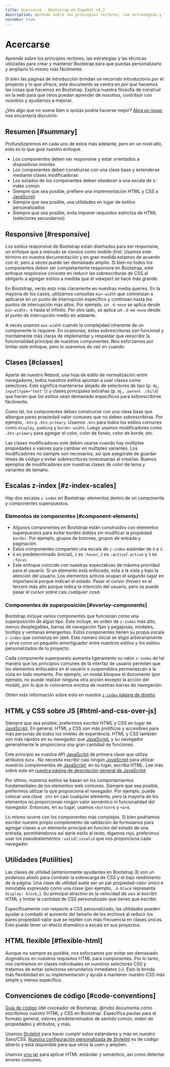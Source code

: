 ```yaml
---
title: Acercarse · Bootstrap en Español v5.3
description: Aprende sobre los principios rectores, las estrategias y las técnicas utilizadas para crear y mantener Bootstrap para que puedas personalizarlo y ampliarlo tú mismo más fácilmente.
noindex: true
---
```


# Acercarse

Aprende sobre los principios rectores, las estrategias y las técnicas utilizadas para crear y mantener Bootstrap para que puedas personalizarlo y ampliarlo tú mismo más fácilmente.

Si bien las páginas de introducción brindan un recorrido introductorio por el proyecto y lo que ofrece, este documento se centra en _por qué_ hacemos las cosas que hacemos en Bootstrap. Explica nuestra filosofía de construir en la web para que otros puedan aprender de nosotros, contribuir con nosotros y ayudarnos a mejorar.

¿Ves algo que no suena bien o quizás podría hacerse mejor? [Abra un issue](https://github.com/twbs/bootstrap/issues/new/choose); nos encantaría discutirlo.

Resumen [#summary]
-------------------

Profundizaremos en cada uno de estos más adelante, pero en un nivel alto, esto es lo que guía nuestro enfoque.

* Los componentes deben ser responsive y estar orientados a dispositivos móviles
* Los componentes deben construirse con una clase base y extenderse mediante clases modificadoras
* Los estados de los componentes deben obedecer a una escala de z-index común
* Siempre que sea posible, prefiere una implementación HTML y CSS a [JavaScript](https://esdocu.dev/javascript)
* Siempre que sea posible, usa utilidades en lugar de estilos personalizados
* Siempre que sea posible, evita imponer requisitos estrictos de HTML (selectores secundarios)

Responsive [#responsive]
-------------------------

Los estilos responsive de Bootstrap están diseñados para ser responsive, un enfoque que a menudo se conoce como _mobile-first_. Usamos este término en nuestra documentación y en gran medida estamos de acuerdo con él, pero a veces puede ser demasiado amplio. Si bien no todos los componentes _deben_ ser completamente responsive en Bootstrap, este enfoque responsive consiste en reducir las sobrescrituras de CSS al obligarlo a agregar estilos a medida que el viewport se hace más grande.

En Bootstrap, verás esto más claramente en nuestras media queries. En la mayoría de los casos, utilizamos consultas `min-width` que comienzan a aplicarse en un punto de interrupción específico y continúan hasta los puntos de interrupción más altos. Por ejemplo, un `.d-none` se aplica desde `min-width: 0` hasta el infinito. Por otro lado, se aplica un `.d-md-none` desde el punto de interrupción medio en adelante.

A veces usamos `max-width` cuando la complejidad inherente de un componente lo requiere. En ocasiones, estas sobrescrituras son funcional y mentalmente más claras de implementar y respaldar que reescribir la funcionalidad principal de nuestros componentes. Nos esforzamos por limitar este enfoque, pero lo usaremos de vez en cuando.

Clases [#classes]
------------------

Aparte de nuestro Reboot, una hoja de estilo de normalización entre navegadores, todos nuestros estilos apuntan a usar clases como selectores. Esto significa mantenerse alejado de selectores de tipo (p. ej., `input[type="text"]`) y clases principales extrañas (p. ej., `.parent .child`) que hacen que los estilos sean demasiado específicos para sobrescribirse fácilmente.

Como tal, los componentes deben construirse con una clase base que albergue pares propiedad-valor comunes que no deben sobrescribirse. Por ejemplo, `.btn` y `.btn-primary`. Usamos `.btn` para todos los estilos comunes como `display`, `padding` y `border-width`. Luego usamos modificadores como `.btn-primary` para agregar el color, color de fondo, color de borde, etc.

Las clases modificadoras solo deben usarse cuando hay múltiples propiedades o valores para cambiar en múltiples variantes. Los modificadores no siempre son necesarios, así que asegúrate de guardar líneas de código y evitar sobrescrituras innecesarias al crearlas. Buenos ejemplos de modificadores son nuestras clases de color de tema y variantes de tamaño.

Escalas z-index [#z-index-scales]
----------------------------------

Hay dos escalas `z-index` en Bootstrap: elementos dentro de un componente y componentes superpuestos.

### Elementos de componentes [#component-elements]

* Algunos componentes en Bootstrap están construidos con elementos superpuestos para evitar bordes dobles sin modificar la propiedad `border`. Por ejemplo, grupos de botones, grupos de entrada y paginación.
* Estos componentes comparten una escala de `z-index` estándar de `0` a `3`.
* `0` es predeterminado (inicial), `1` es `:hover`, `2` es `:active`/`.active` y `3` es `:focus`.
* Este enfoque coincide con nuestras expectativas de máxima prioridad para el usuario. Si un elemento está enfocado, está a la vista y bajo la atención del usuario. Los elementos activos ocupan el segundo lugar en importancia porque indican el estado. Pasar el cursor (hover) es el tercero más alto porque indica la intención del usuario, pero se puede pasar el cursor sobre casi _cualquier cosa_.

### Componentes de superposición [#overlay-components]

Bootstrap incluye varios componentes que funcionan como una superposición de algún tipo. Esto incluye, en orden de `z-index` más alto, menús desplegables, barras de navegación fijas y pegajosas, modales, tooltips y ventanas emergentes. Estos componentes tienen su propia escala `z-index` que comienza en `1000`. Este número inicial se eligió arbitrariamente y sirve como un pequeño amortiguador entre nuestros estilos y los estilos personalizados de tu proyecto.

Cada componente superpuesto aumenta ligeramente su valor `z-index` de tal manera que los principios comunes de la interfaz de usuario permiten que los elementos enfocados en el usuario o suspendidos permanezcan a la vista en todo momento. Por ejemplo, un modal bloquea el documento (por ejemplo, no puede realizar ninguna otra acción excepto la acción del modal), por lo que lo colocamos encima de nuestras barras de navegación.

Obtén más información sobre esto en nuestra [`z-index` página de diseño](/bootstrap/5.3/layout/z-index/).

HTML y CSS sobre JS [#html-and-css-over-js]
--------------------------------------------

Siempre que sea posible, preferimos escribir HTML y CSS en lugar de [JavaScript](https://esdocu.dev/javascript). En general, HTML y CSS son más prolíficos y accesibles para más personas de todos los niveles de experiencia. HTML y CSS también son más rápidos en su navegador que [JavaScript](https://esdocu.dev/javascript), y su navegador generalmente le proporciona una gran cantidad de funciones.

Este principio es nuestra API [JavaScript](https://esdocu.dev/javascript) de primera clase que utiliza atributos `data` . No necesita escribir casi ningún [JavaScript](https://esdocu.dev/javascript) para utilizar nuestros complementos de [JavaScript](https://esdocu.dev/javascript); en su lugar, escriba HTML. Lee más sobre esto en [nuestra página de descripción general de JavaScript](/bootstrap/5.3/getting-started/javascript/#data-attributes).

Por último, nuestros estilos se basan en los comportamientos fundamentales de los elementos web comunes. Siempre que sea posible, preferimos utilizar lo que proporciona el navegador. Por ejemplo, puede colocar una clase `.btn` en casi cualquier elemento, pero la mayoría de los elementos no proporcionan ningún valor semántico ni funcionalidad del navegador. Entonces, en su lugar, usamos `<button>`s y `<a>`s.

Lo mismo ocurre con los componentes más complejos. Si bien _podríamos_ escribir nuestro propio complemento de validación de formularios para agregar clases a un elemento principal en función del estado de una entrada, permitiéndonos así darle estilo al texto, digamos rojo, preferimos usar los pseudoelementos `:valid`/`:invalid` que nos proporciona cada navegador.

Utilidades [#utilities]
------------------------

Las clases de utilidad (anteriormente ayudantes en Bootstrap 3) son un poderoso aliado para combatir la sobrecarga de CSS y el bajo rendimiento de la página. Una clase de utilidad suele ser un par propiedad-valor único e inmutable expresado como una clase (por ejemplo, `.d-block` representa `display: block;`). Su principal atractivo es la velocidad de uso al escribir HTML y limitar la cantidad de CSS personalizado que tienes que escribir.

Específicamente con respecto a CSS personalizado, las utilidades pueden ayudar a combatir el aumento del tamaño de los archivos al reducir los pares propiedad-valor que se repiten con más frecuencia en clases únicas. Esto puede tener un efecto dramático a escala en sus proyectos.

HTML flexible [#flexible-html]
-------------------------------

Aunque no siempre es posible, nos esforzamos por evitar ser demasiado dogmáticos en nuestros requisitos HTML para componentes. Por lo tanto, nos centramos en clases individuales en nuestros selectores CSS y tratamos de evitar selectores secundarios inmediatos (`>`). Esto le brinda más flexibilidad en su implementación y ayuda a mantener nuestro CSS más simple y menos específico.

Convenciones de código [#code-conventions]
-------------------------------------------

[Guía de código](https://codeguide.co/) (del cocreador de Bootstrap, @mdo) documenta cómo escribimos nuestro HTML y CSS en Bootstrap. Especifica pautas para el formato general, valores predeterminados de sentido común, orden de propiedades y atributos, y más.

Usamos [Stylelint](https://stylelint.io/) para hacer cumplir estos estándares y más en nuestro Sass/CSS. [Nuestra configuración personalizada de Stylelint](https://github.com/twbs/stylelint-config-twbs-bootstrap) es de código abierto y está disponible para que otros la usen y amplíen.

Usamos [vnu-jar](https://www.npmjs.com/package/vnu-jar) para aplicar HTML estándar y semántico, así como detectar errores comunes.
